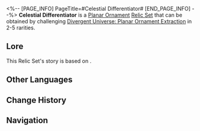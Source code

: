 <%-- [PAGE_INFO]
PageTitle=#Celestial Differentiator#
[END_PAGE_INFO] --%>
{{Relic Set Infobox
|id           = 83054
|image1       = Item Celestial Differentiator.png{{subst:void|<!--$UPLOAD:<<SpriteOutput/ItemFigures/71016.png>-<Item Celestial Differentiator.png>-<Relic Icons>>-->}}
|type         = Planar Ornament
|2pcBonus     = Increases the wearer's CRIT DMG by 16%. When the wearer's current CRIT DMG reaches 120% or higher, after entering battle, the wearer's CRIT Rate increases by 60% until the end of their first attack.
|linkrope     = Planet Screwllum's Mechanical Sun
|planarsphere = Planet Screwllum's Ring System
|rarity       = 2345
|source2.1    = [[Divergent Universe: Planar Ornament Extraction]]
|source3.1    = [[Divergent Universe: Planar Ornament Extraction]]
|source4.1    = [[Divergent Universe: Planar Ornament Extraction]]
|source5.1    = [[Divergent Universe: Planar Ornament Extraction]]
|source5.2    = [[Synthesize Relics]]
|utility1     = 
|utility2     = 
|utility3     = 
}}
'''Celestial Differentiator''' is a [[Relic#Planar Ornaments|Planar Ornament]] [[Relic/Sets|Relic Set]] that can be obtained by challenging [[Divergent Universe: Planar Ornament Extraction]] in 2-5{{Icon/Stars|1}} rarities.

==Lore==
This Relic Set's story is based on {{tx}}.
{{Relic Lore|Celestial Differentiator}}

==Other Languages==
{{Other Languages
|en   = Celestial Differentiator
|zhs  = 星体差分机
|zht  = 星體差分機
|ja   = 天体階差機関
|ko   = 천체 차분기관
|es   = Diferenciador celestial
|fr   = Différenciateur céleste
|ru   = Небесный дифференциатор
|th   = Celestial Differentiator
|vi   = Máy Sai Lệch Hành Tinh
|de   = Himmlischer Differenziator
|id   = Celestial Differentiator
|pt   = Diferenciador Celestial
}}

==Change History==
{{Change History|1.0}}

==Navigation==
{{Relic Set Navbox}}